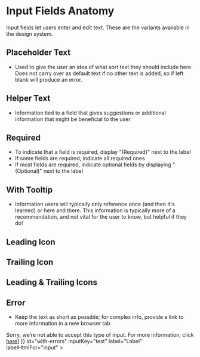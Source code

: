 

<Meta title="Design System/Input Fields" component={FormGroup} />

# Input Fields Anatomy

Input fields let users enter and edit text. These are the variants available in the design system.

## Placeholder Text

- Used to give the user an idea of what sort text they should include here. Does not carry over as default text if no other text is added, so if left blank will produce an error. 

<Preview>
<Story name="Input Fields">
<FormGroup id="default">
  <InputComponent id="default-input" name="default" placeholder="Placeholder text" />
</FormGroup>
</Story>
</Preview>


## Helper Text

- Information tied to a field that gives suggestions or additional information that might be beneficial to the user

<Preview>
<Story name="With Label">
<FormGroup
    id="with-label"
    label="Label"
    helperText="test helper text"
    labelHtmlFor="input"
  >
    <InputComponent id="input" name="with-label" placeholder="Placeholder text" />
  </FormGroup>
</Story>
</Preview>

## Required

- To indicate that a field is required, display "(Required)" next to the label
- If some fields are required, indicate all required ones
- If most fields are required, indicate optional fields by displaying "(Optional)" next to the label

<Preview>
<Story name="Required">
<FormGroup
id="with-required"
label="Label"
required
>
<InputComponent id="with-required-input" name="required" placeholder="Placeholder text" />
</FormGroup>
</Story>
</Preview>

## With Tooltip

- Information users will typically only reference once (and then it's learned) or here and there. This information is typically more of a recommendation, and not vital for the user to know, but helpful if they do!

<Preview>
<Story name="With Tooltip">
<FormGroup
    id="with-label"
    label="Label"
    labelHtmlFor="input"
    labelTooltip={text('Tooltip', 'Some tooltip text')}
  >
    <InputComponent id="input" name="with-label" placeholder="Placeholder text" />
  </FormGroup>
  </Story>
  </Preview>

## Leading Icon

<Preview>
<Story name="Leading Icon">
  <FormGroup
    id="with-leading-icon"
    labelHtmlFor="input"
  >
    <InputComponent id="input" leadingIcon={faSearch} name="with-leading-icon" placeholder="Placeholder text" />
  </FormGroup>
</Story>
</Preview>

## Trailing Icon

<Preview>
<Story name="Trailing Icon">
<FormGroup
    id="with-trailing-icon"
    labelHtmlFor="input"
  >
    <InputComponent id="input" name="with-leading-icon" trailingIcon={faSearch} placeholder="Placeholder text" />
  </FormGroup>
  </Story>
  </Preview>

## Leading & Trailing Icons

<Preview>
<Story name="Leading and Trailing Icons">
  <FormGroup
    id="with-trailing-icon"
    labelHtmlFor="input"
  >
    <InputComponent id="input" leadingIcon={faSearch} name="with-leading-and-trailing-icons" trailingIcon={faSearch} placeholder="Placeholder text" />
  </FormGroup>
    </Story>
    </Preview>

## Error

- Keep the text as short as possible; for complex info, provide a link to more information in a new browser tab

<Preview>
<Story name="Error">
  <FormGroup
    displayErrorText
    errors={{ test: [<div>Sorry, we’re not able to accept this type of input. For more information, click <a href="http://www.google.com">here</a></div>] }}
    id="with-errors"
    inputKey="test"
    label="Label"
    labelHtmlFor="input"
  >
    <InputComponent id="input" name="with-errors" placeholder="Placeholder text" />
  </FormGroup>
</Story>
</Preview>